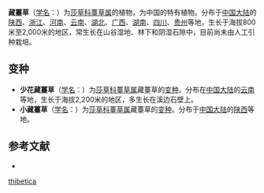 {{Speciesbox
| name = 藏薹草
| status = 
| status_system = 
| image =
| genus = Carex
| species = thibetica
| authority = Franch.
* 藏薹草 ''C. t.'' var. ''thibetica''
* [[少花藏薹草|少花藏薹草]] ''C. t.'' var. ''pauciflora''
* [[小藏薹草|小藏薹草]] ''C. t.'' var. ''minor''
}}

'''藏薹草'''（[[学名|学名]]：{{lang|la|''Carex thibetica''}}）为[[莎草科|莎草科]][[薹草属|薹草属]]的植物，为中国的特有植物。分布于[[中国大陆|中国大陆]]的[[陕西|陕西]]、[[浙江|浙江]]、[[河南|河南]]、[[云南|云南]]、[[湖北|湖北]]、[[广西|广西]]、[[湖南|湖南]]、[[四川|四川]]、[[贵州|贵州]]等地，生长于海拔800米至2,000米的地区，常生长在山谷湿地、林下和阴湿石隙中，目前尚未由人工引种栽培。

== 变种 ==
* '''少花藏薹草'''（[[学名|学名]]：{{lang|la|''Carex thibetica'' var. ''pauciflora''}}）为[[莎草科|莎草科]][[薹草属|薹草属]]藏薹草的[[变种|变种]]。分布在[[中国大陆|中国大陆]]的[[云南|云南]]等地，生长于海拔2,200米的地区，多生长在溪边石壁上。
*'''小藏薹草'''（[[学名|学名]]：{{lang|la|''Carex thibetica'' var. ''minor''}}）为[[莎草科|莎草科]][[薹草属|薹草属]]藏薹草的[[变种|变种]]。分布于[[中国大陆|中国大陆]]的[[陕西|陕西]]等地。

== 参考文献 ==
<div class="references-small">
* {{cite web| url =http://www.bioinfo.cn/db05/KmzwSpecies.php?action=view&id=6819| title =藏薹草（原变种）| work =《中国高等植物数据库全库》| publisher =中国科学院微生物研究所| author =昆明植物研究所| accessdate =2009-02-24| deadurl =yes| archiveurl =https://web.archive.org/web/20160305044822/http://www.bioinfo.cn/db05/KmzwSpecies.php?action=view&id=6819| archivedate =2016-03-05}}
</div>
{{Taxonbar|from=Q15227190}}

{{DEFAULTSORT:Carex thibetica}}
[[Category:薹草属|thibetica]]


{{Carex-stub}}